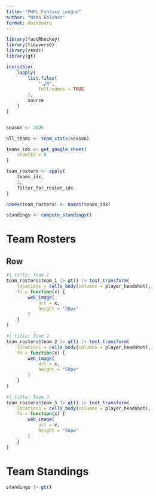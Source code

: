```yaml
---
title: "PWHL Fantasy League"
author: "Noah Bolohan"
format: dashboard
---
```


```r
library(fastRhockey)
library(tidyverse)
library(readr)
library(gt)

invisible(
    lapply(
        list.files(
            "./R",
            full.names = TRUE
        ),
        source
    )
)


season <- 2025

all_teams <- team_stats(season)

teams_idx <- get_google_sheet(
    sheetId = 0
)

team_rosters <- apply(
    teams_idx,
    2,
    filter_for_roster_idx
)

names(team_rosters) <- names(teams_idx)

standings <- compute_standings()
```
# Team Rosters

## Row {.tabset}

```r
#| title: Team 1
team_rosters$team_1 |> gt() |> text_transform(
    locations = cells_body(columns = player_headshot),
    fn = function(x) {
        web_image(
            url = x,
            height = "50px"
        )
    }
)
```

```r
#| title: Team 2
team_rosters$team_2 |> gt() |> text_transform(
    locations = cells_body(columns = player_headshot),
    fn = function(x) {
        web_image(
            url = x,
            height = "50px"
        )
    }
)
```

```r
#| title: Team 3
team_rosters$team_3 |> gt() |> text_transform(
    locations = cells_body(columns = player_headshot),
    fn = function(x) {
        web_image(
            url = x,
            height = "50px"
        )
    }
)
```

# Team Standings

```r
standings |> gt()
```